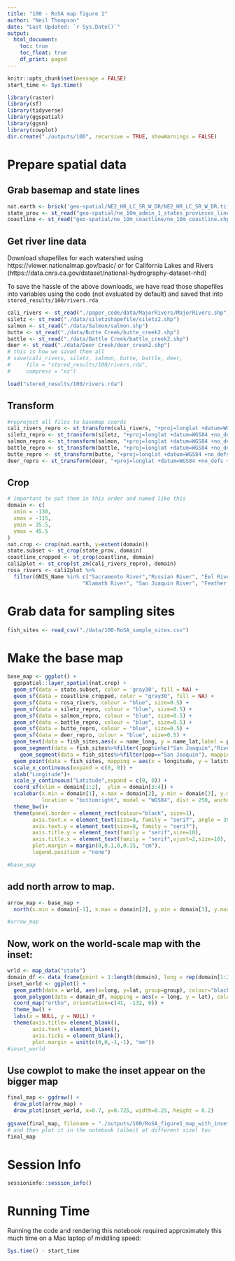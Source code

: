 ```yaml
---
title: "100 - RoSA map figure 1"
author: "Neil Thompson"
date: "Last Updated: `r Sys.Date()`"
output:
  html_document:
    toc: true
    toc_float: true
    df_print: paged
---
```


```r
knitr::opts_chunk$set(message = FALSE)
start_time <- Sys.time()
```

```r
library(raster)
library(sf)
library(tidyverse)
library(ggspatial)
library(ggsn)
library(cowplot)
dir.create("./outputs/100", recursive = TRUE, showWarnings = FALSE)
```

# Prepare spatial data

## Grab basemap and state lines

```r
nat.earth <- brick('geo-spatial/NE2_HR_LC_SR_W_DR/NE2_HR_LC_SR_W_DR.tif') #
state_prov <- st_read("geo-spatial/ne_10m_admin_1_states_provinces_lines/ne_10m_admin_1_states_provinces_lines.shp")
coastline <- st_read("geo-spatial/ne_10m_coastline/ne_10m_coastline.shp")
```

## Get river line data

Download shapefiles for each watershed using https://viewer.nationalmap.gov/basic/ or for California Lakes and Rivers (https://data.cnra.ca.gov/dataset/national-hydrography-dataset-nhd)

To save the hassle of the above downloads, we have read
those shapefiles into variables using the code (not evaluated
by default) and saved that into `stored_results/100/rivers.rda`
```r
cali_rivers <- st_read("./paper_code/data/MajorRivers/MajorRivers.shp")
siletz <- st_read("./data/siletzshapefile/siletz2.shp")
salmon <- st_read("./data/Salmon/salmon.shp")
butte <- st_read("./data/Butte Creek/butte_creek2.shp")
battle <- st_read("./data/Battle Creek/battle_creek2.shp")
deer <- st_read("./data/Deer Creek/deer_creek2.shp")
# this is how we saved them all
# save(cali_rivers, siletz, salmon, butte, battle, deer, 
#     file = "stored_results/100/rivers.rda", 
#     compress = "xz")
```

```r
load("stored_results/100/rivers.rda")
```

## Transform

```r
#reproject all files to basemap coords
cali_rivers_repro <- st_transform(cali_rivers, "+proj=longlat +datum=WGS84 +no_defs +ellps=WGS84 +towgs84=0,0,0")
siletz_repro <- st_transform(siletz, "+proj=longlat +datum=WGS84 +no_defs +ellps=WGS84 +towgs84=0,0,0")
salmon_repro <- st_transform(salmon, "+proj=longlat +datum=WGS84 +no_defs +ellps=WGS84 +towgs84=0,0,0")
battle_repro <- st_transform(battle, "+proj=longlat +datum=WGS84 +no_defs +ellps=WGS84 +towgs84=0,0,0")
butte_repro <- st_transform(butte, "+proj=longlat +datum=WGS84 +no_defs +ellps=WGS84 +towgs84=0,0,0")
deer_repro <- st_transform(deer, "+proj=longlat +datum=WGS84 +no_defs +ellps=WGS84 +towgs84=0,0,0")
```


## Crop
```r
# important to put them in this order and named like this
domain <- c(
  xmin = -130, 
  xmax = -115,
  ymin = 35.5,
  ymax = 45.5
)
nat.crop <- crop(nat.earth, y=extent(domain))
state.subset <- st_crop(state_prov, domain)
coastline_cropped <- st_crop(coastline, domain)
cali2plot <- st_crop(st_zm(cali_rivers_repro), domain)
rosa_rivers <- cali2plot %>%
  filter(GNIS_Name %in% c("Sacramento River","Russian River", "Eel River", "Trinity River", 
                        "Klamath River", "San Joaquin River", "Feather River"))
```


# Grab data for sampling sites

```r
fish_sites <- read_csv("./data/100-RoSA_sample_sites.csv")
```

# Make the base map
```r
base_map <- ggplot() +
  ggspatial::layer_spatial(nat.crop) +
  geom_sf(data = state.subset, color = 'gray30', fill = NA) +
  geom_sf(data = coastline_cropped, color = "gray30", fill = NA) +
  geom_sf(data = rosa_rivers, colour = "blue", size=0.5) +
  geom_sf(data = siletz_repro, colour = "blue", size=0.5) +
  geom_sf(data = salmon_repro, colour = "blue", size=0.5) +
  geom_sf(data = battle_repro, colour = "blue", size=0.5) +
  geom_sf(data = butte_repro, colour = "blue", size=0.5) +
  geom_sf(data = deer_repro, colour = "blue", size=0.5) +
  geom_text(data = fish_sites,aes(x = name_long, y = name_lat,label = pop, family = "serif", fontface = font_type), size=3.5) +
  geom_segment(data = fish_sites%>%filter(!pop%in%c("San Joaquin","River (F)")), mapping = aes(x = line_long, xend = longitude, y = name_lat-0.05, yend = latitude), size = 0.5) +
    geom_segment(data = fish_sites%>%filter(pop=="San Joaquin"), mapping = aes(x = line_long, xend = longitude, y = name_lat-0.55, yend = latitude), size = 0.5) +
  geom_point(data = fish_sites, mapping = aes(x = longitude, y = latitude),fill=fish_sites$color2, colour=fish_sites$color2) +
  scale_x_continuous(expand = c(0, 0)) +
  xlab("Longitude")+
  scale_y_continuous("Latitude",expand = c(0, 0)) +
  coord_sf(xlim = domain[1:2],  ylim = domain[3:4]) +
  scalebar(x.min = domain[1], x.max = domain[2], y.min = domain[3], y.max = domain[4], 
           location = "bottomright", model = "WGS84", dist = 250, anchor = c(x = -123, y = 36), st.size = 2.5, transform = TRUE, dist_unit = "km") +
  theme_bw()+
  theme(panel.border = element_rect(colour="black", size=1),
        axis.text.x = element_text(size=8, family = "serif", angle = 35, hjust = 1),
        axis.text.y = element_text(size=8, family = "serif"),
        axis.title.y = element_text(family = "serif",size=10),
        axis.title.x = element_text(family = "serif",vjust=2,size=10),
        plot.margin = margin(0,0.1,0,0.15, "cm"),
        legend.position = "none") 

#base_map
```

## add north arrow to map.
```r
arrow_map <- base_map +
  north(x.min = domain[-1], x.max = domain[2], y.min = domain[3], y.max = domain[4], location = "bottomright", anchor = c(x = -120.25, y = 36.5))

#arrow_map
```

## Now, work on the world-scale map with the inset:
```r
wrld <- map_data("state")
domain_df <- data_frame(point = 1:length(domain), long = rep(domain[1:2], each = 2), lat = c(domain[3:4], rev(domain[3:4])))
inset_world <- ggplot() + 
  geom_path(data = wrld, aes(x=long, y=lat, group=group), colour="black", size = 0.1) +
  geom_polygon(data = domain_df, mapping = aes(x = long, y = lat), colour = "red", fill = "red", alpha = 0.3) +
  coord_map("ortho", orientation=c(41, -132, 0)) +
  theme_bw() +
  labs(x = NULL, y = NULL) +
  theme(axis.title= element_blank(),
        axis.text = element_blank(),
        axis.ticks = element_blank(),
        plot.margin = unit(c(0,0,-1,-1), "mm"))
#inset_world
```

## Use cowplot to make the inset appear on the bigger map

```r
final_map <- ggdraw() +
  draw_plot(arrow_map) +
  draw_plot(inset_world, x=0.7, y=0.725, width=0.25, height = 0.2) 
   
ggsave(final_map, filename = "./outputs/100/RoSA_figure1_map_with_inset.pdf", width = 4.75, height=4.25)
# and then plot it in the notebook (albeit at different size) too
final_map
```



# Session Info

```r
sessioninfo::session_info()
```

# Running Time

Running the code and rendering this notebook required approximately this much time
on a Mac laptop of middling speed:
```r
Sys.time() - start_time
```